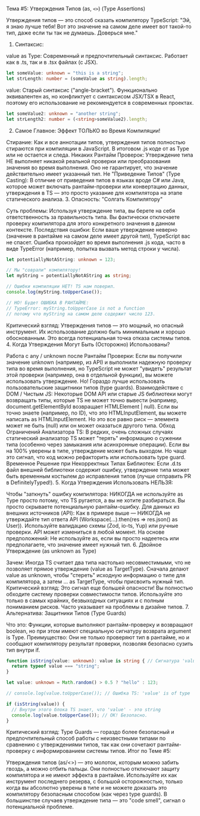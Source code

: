 Тема #5: Утверждения Типов (as, `<>`) (Type Assertions)

Утверждения типов — это способ сказать компилятору TypeScript: "Эй, я знаю лучше тебя! Вот это значение на самом деле имеет вот такой-то тип, даже если ты так не думаешь. Доверься мне."

1. Синтаксис:

value as Type: Современный и предпочтительный синтаксис. Работает как в .ts, так и в .tsx файлах (с JSX).
```typescript
let someValue: unknown = "this is a string";
let strLength: number = (someValue as string).length;
```
<Type>value: Старый синтаксис ("angle-bracket"). Функционально эквивалентен as, но конфликтует с синтаксисом JSX/TSX в React, поэтому его использование не рекомендуется в современных проектах.
```typescript
let someValue2: unknown = "another string";
let strLength2: number = (<string>someValue2).length;
```
2. Самое Главное: Эффект ТОЛЬКО во Время Компиляции!

Стирание: Как и все аннотации типов, утверждения типов полностью стираются при компиляции в JavaScript. В итоговом .js коде от as Type или <Type> не остается и следа.
Никаких Рантайм Проверок: Утверждение типа НЕ выполняет никакой реальной проверки или преобразования значения во время выполнения. Оно не гарантирует, что значение действительно имеет указанный тип.
Не "Приведение Типов" (Type Casting): В отличие от приведения типов в языках вроде C# или Java, которое может включать рантайм-проверки или конвертацию данных, утверждения в TS — это просто указание для компилятора на этапе статического анализа.
3. Опасность: "Солгать Компилятору"

Суть проблемы: Используя утверждение типа, вы берете на себя ответственность за правильность типа. Вы фактически отключаете проверку компилятора для этого конкретного значения в данном контексте.
Последствия ошибки: Если ваше утверждение неверно (значение в рантайме на самом деле имеет другой тип), TypeScript вас не спасет. Ошибка произойдет во время выполнения .js кода, часто в виде TypeError (например, попытка вызвать метод строки у числа).
```typescript
let potentiallyNotAString: unknown = 123;

// Мы "соврали" компилятору!
let myString = potentiallyNotAString as string;

// Ошибки компиляции НЕТ! TS нам поверил.
console.log(myString.toUpperCase());

// НО! Будет ОШИБКА В РАНТАЙМЕ:
// TypeError: myString.toUpperCase is not a function
// потому что myString на самом деле содержит число 123.
```
Критический взгляд: Утверждения типов — это мощный, но опасный инструмент. Их использование должно быть минимальным и хорошо обоснованным. Это всегда потенциальная точка отказа системы типов.
4. Когда Утверждения Могут Быть (Осторожно) Использованы?

Работа с any / unknown после Рантайм Проверки: Если вы получили значение unknown (например, из API) и выполнили надежную проверку типа во время выполнения, но TypeScript не может "увидеть" результат этой проверки (например, она в отдельной функции), вы можете использовать утверждение. Но! Гораздо лучше использовать пользовательские защитники типов (type guards).
Взаимодействие с DOM / Чистым JS: Некоторые DOM API или старые JS библиотеки могут возвращать типы, которые TS не может точно вывести (например, document.getElementById возвращает HTMLElement | null). Если вы точно знаете (например, по ID), что это HTMLInputElement, вы можете написать as HTMLInputElement. Но это все равно риск — элемента может не быть (null) или он может оказаться другого типа.
Обход Ограничений Анализатора TS: В редких, очень сложных случаях статический анализатор TS может "терять" информацию о сужении типа (особенно через замыкания или асинхронные операции). Если вы на 100% уверены в типе, утверждение может быть выходом. Но чаще это сигнал, что код можно рефакторить или использовать type guard.
Временное Решение при Некорректных Типах Библиотек: Если .d.ts файл внешней библиотеки содержит ошибку, утверждение типа может быть временным костылем до исправления типов (лучше отправить PR в DefinitelyTyped!).
5. Когда Утверждения Использовать НЕЛЬЗЯ:

Чтобы "заткнуть" ошибку компилятора: НИКОГДА не используйте as Type просто потому, что TS ругается, а вы не хотите разбираться. Вы просто скрываете потенциальную рантайм-ошибку.
Для данных из внешних источников (API): Как в примере выше — НИКОГДА не утверждайте тип ответа API (Workspace(...).then(res => res.json() as User)). Используйте валидацию схемы (Zod, io-ts, Yup) или ручные проверки. API может измениться в любой момент.
На основе предположений: Не используйте as, если вы просто надеетесь или предполагаете, что значение имеет нужный тип.
6. Двойное Утверждение (as unknown as Type)

Зачем: Иногда TS считает два типа настолько несовместимыми, что не позволяет прямое утверждение (value as TargetType). Сначала делают value as unknown, чтобы "стереть" исходную информацию о типе для компилятора, а затем ... as TargetType, чтобы присвоить нужный тип.
Критический взгляд: Это сигнал еще большей опасности! Вы полностью обходите систему проверки совместимости типов. Используйте это только в самых крайних, безвыходных ситуациях и с полным пониманием рисков. Часто указывает на проблемы в дизайне типов.
7. Альтернатива: Защитники Типов (Type Guards)

Что это: Функции, которые выполняют рантайм-проверку и возвращают boolean, но при этом имеют специальную сигнатуру возврата argument is Type.
Преимущество: Они не только проверяют тип в рантайме, но и сообщают компилятору результат проверки, позволяя безопасно сузить тип внутри if.
```typescript
function isString(value: unknown): value is string { // Сигнатура 'value is string'
  return typeof value === "string";
}

let value: unknown = Math.random() > 0.5 ? "hello" : 123;

// console.log(value.toUpperCase()); // Ошибка TS: 'value' is of type 'unknown'.

if (isString(value)) {
  // Внутри этого блока TS знает, что 'value' - это string
  console.log(value.toUpperCase()); // OK! Безопасно.
}
```
Критический взгляд: Type Guards — гораздо более безопасный и предпочтительный способ работы с неизвестными типами по сравнению с утверждениями типов, так как они сочетают рантайм-проверку с информированием системы типов.
Итог по Теме #5:

Утверждения типов (as/<>) — это молоток, которым можно забить гвоздь, а можно отбить пальцы. Они полностью отключают защиту компилятора и не имеют эффекта в рантайме. Используйте их как инструмент последнего резерва, с большой осторожностью, только когда вы абсолютно уверены в типе и не можете доказать это компилятору безопасным способом (как через type guards). В большинстве случаев утверждение типа — это "code smell", сигнал о потенциальной проблеме.
